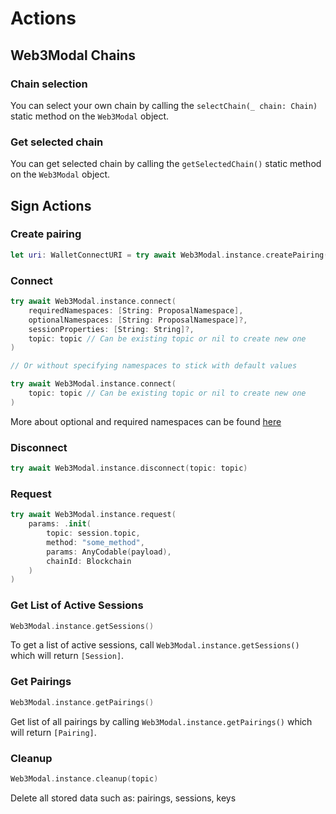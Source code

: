 # Actions

## Web3Modal Chains

### Chain selection

You can select your own chain by calling the `selectChain(_ chain: Chain)` static method on the `Web3Modal` object.

### Get selected chain

You can get selected chain by calling the `getSelectedChain()` static method on the `Web3Modal` object.

## Sign Actions

### Create pairing

```swift
let uri: WalletConnectURI = try await Web3Modal.instance.createPairing()
```

### Connect

```swift
try await Web3Modal.instance.connect(
    requiredNamespaces: [String: ProposalNamespace],
    optionalNamespaces: [String: ProposalNamespace]?,
    sessionProperties: [String: String]?,
    topic: topic // Can be existing topic or nil to create new one
)

// Or without specifying namespaces to stick with default values

try await Web3Modal.instance.connect(
    topic: topic // Can be existing topic or nil to create new one
)
```

More about optional and required namespaces can be found [here](https://github.com/ChainAgnostic/CAIPs/blob/master/CAIPs/caip-25.md)

### Disconnect

```swift
try await Web3Modal.instance.disconnect(topic: topic)
```

### Request

```swift
try await Web3Modal.instance.request(
    params: .init(
        topic: session.topic,
        method: "some_method",
        params: AnyCodable(payload),
        chainId: Blockchain
    )
)
```

### Get List of Active Sessions

```swift
Web3Modal.instance.getSessions()
```

To get a list of active sessions, call `Web3Modal.instance.getSessions()` which will return `[Session]`.

### Get Pairings

```swift
Web3Modal.instance.getPairings()
```

Get list of all pairings by calling `Web3Modal.instance.getPairings()` which will return `[Pairing]`.


### Cleanup

```swift
Web3Modal.instance.cleanup(topic)
```

Delete all stored data such as: pairings, sessions, keys
